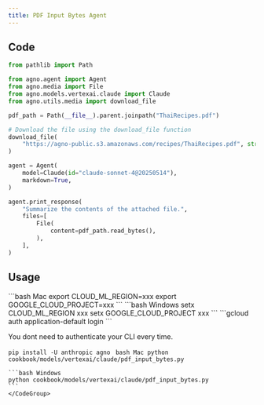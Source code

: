 ```yaml
---
title: PDF Input Bytes Agent
---
```


## Code

```python cookbook/models/vertexai/claude/pdf_input_bytes.py
from pathlib import Path

from agno.agent import Agent
from agno.media import File
from agno.models.vertexai.claude import Claude
from agno.utils.media import download_file

pdf_path = Path(__file__).parent.joinpath("ThaiRecipes.pdf")

# Download the file using the download_file function
download_file(
    "https://agno-public.s3.amazonaws.com/recipes/ThaiRecipes.pdf", str(pdf_path)
)

agent = Agent(
    model=Claude(id="claude-sonnet-4@20250514"),
    markdown=True,
)

agent.print_response(
    "Summarize the contents of the attached file.",
    files=[
        File(
            content=pdf_path.read_bytes(),
        ),
    ],
)
```

## Usage

<Steps>
  <Snippet file="create-venv-step.mdx" />

<Step title="Set your environment variables">
  <CodeGroup>
    ```bash Mac
    export CLOUD_ML_REGION=xxx
    export GOOGLE_CLOUD_PROJECT=xxx
    ```
    ```bash Windows
      setx CLOUD_ML_REGION xxx
      setx GOOGLE_CLOUD_PROJECT xxx
    ```
  </CodeGroup>

</Step>

<Step title="Authenticate your CLI session">
  ```gcloud auth application-default login ```

<Note>You dont need to authenticate your CLI every time. </Note>
</Step>

<Step title="Install libraries">```pip install -U anthropic agno ```</Step>
  <Step title="Run Agent">
    <CodeGroup>
    ```bash Mac
    python cookbook/models/vertexai/claude/pdf_input_bytes.py 
    ```

    ```bash Windows
    python cookbook/models/vertexai/claude/pdf_input_bytes.py
    ```
    </CodeGroup>

  </Step>
</Steps>
